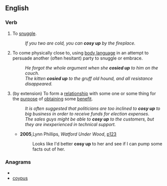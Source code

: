 ==English==

===Verb===
{{en-verb|inf=[[cosy]] [[up]]|cosies up|cosying up|cosied up|cosied up}}

# To [[snuggle]].
#:''If you two are cold, you can '''cosy up''' by the fireplace.''
# To come physically close to, using [[body language]] in an attempt to persuade another (often hesitant) party to snuggle or embrace.
#:''He forgot the whole argument when she '''cosied up''' to him on the couch.''
#:''The kitten '''cosied up''' to the gruff old hound, and all resistance disappeared.''
# (by extension) To form a [[relationship]] with some one or some thing for the [[purpose]] of [[obtaining]] some [[benefit]].
#:''It is often suggested that politicians are too inclined to '''cosy up''' to big business in order to receive funds for election expenses''.
#:''The sales guys might be able to '''cosy up''' to the customers, but they are inexperienced in technical support.''
#*'''2005''',Lynn Phillips, ''Watford Under Wood'', [http://books.google.com/books?id=d1_ZzgNFF-wC&pg=PA123&dq=%22cosy+up%22&sig=9rxWwMzyFCPL_pGlFuUQFkuYwYQ p123]
#*:Looks like I'd better '''cosy up''' to her and see if I can pump some facts out of her.

===Anagrams===
* {{alphagram|copsuy}}
* [[coypus#English|coypus]]